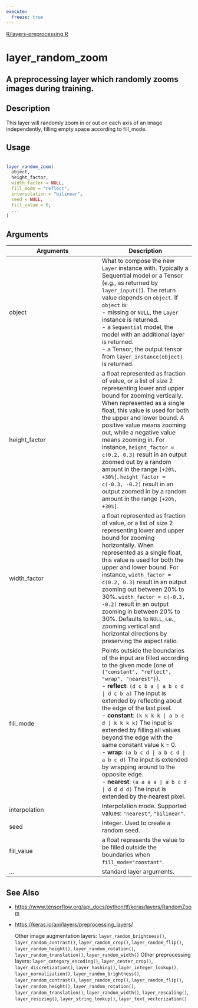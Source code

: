 ```yaml
---
execute:
  freeze: true
---
```


[R/layers-preprocessing.R](https://github.com/rstudio/keras//blob/main/R/layers-preprocessing.R#L415) 

# layer_random_zoom

## A preprocessing layer which randomly zooms images during training.

## Description
 This layer will randomly zoom in or out on each axis of an image independently, filling empty space according to fill_mode. 


## Usage
```r
 
layer_random_zoom( 
  object, 
  height_factor, 
  width_factor = NULL, 
  fill_mode = "reflect", 
  interpolation = "bilinear", 
  seed = NULL, 
  fill_value = 0, 
  ... 
) 
```

## Arguments
|Arguments|Description|
|---|---|
| object | What to compose the new `Layer` instance with. Typically a Sequential model or a Tensor (e.g., as returned by `layer_input()`). The return value depends on `object`. If `object` is:  <br>- missing or `NULL`, the `Layer` instance is returned. <br>- a `Sequential` model, the model with an additional layer is returned. <br>- a Tensor, the output tensor from `layer_instance(object)` is returned.  |
| height_factor | a float represented as fraction of value, or a list of size 2 representing lower and upper bound for zooming vertically. When represented as a single float, this value is used for both the upper and lower bound. A positive value means zooming out, while a negative value means zooming in. For instance, `height_factor = c(0.2, 0.3)` result in an output zoomed out by a random amount in the range `[+20%, +30%]`. `height_factor = c(-0.3, -0.2)` result in an output zoomed in by a random amount in the range `[+20%, +30%]`. |
| width_factor | a float represented as fraction of value, or a list of size 2 representing lower and upper bound for zooming horizontally. When represented as a single float, this value is used for both the upper and lower bound. For instance, `width_factor = c(0.2, 0.3)` result in an output zooming out between 20% to 30%. `width_factor = c(-0.3, -0.2)` result in an output zooming in between 20% to 30%. Defaults to `NULL`, i.e., zooming vertical and horizontal directions by preserving the aspect ratio. |
| fill_mode | Points outside the boundaries of the input are filled according to the given mode (one of `{"constant", "reflect", "wrap", "nearest"}`).  <br>- **reflect**: `(d c b a | a b c d | d c b a)` The input is extended by reflecting about the edge of the last pixel. <br>- **constant**: `(k k k k | a b c d | k k k k)` The input is extended by filling all values beyond the edge with the same constant value k = 0. <br>- **wrap**: `(a b c d | a b c d | a b c d)` The input is extended by wrapping around to the opposite edge. <br>- **nearest**: `(a a a a | a b c d | d d d d)` The input is extended by the nearest pixel.  |
| interpolation | Interpolation mode. Supported values: `"nearest"`, `"bilinear"`. |
| seed | Integer. Used to create a random seed. |
| fill_value | a float represents the value to be filled outside the boundaries when `fill_mode="constant"`. |
| ... | standard layer arguments. |






## See Also

  

- [https://www.tensorflow.org/api_docs/python/tf/keras/layers/RandomZoom](https://www.tensorflow.org/api_docs/python/tf/keras/layers/RandomZoom) 

- [https://keras.io/api/layers/preprocessing_layers/](https://keras.io/api/layers/preprocessing_layers/) 

  Other image augmentation layers:  `layer_random_brightness()`, `layer_random_contrast()`, `layer_random_crop()`, `layer_random_flip()`, `layer_random_height()`, `layer_random_rotation()`, `layer_random_translation()`, `layer_random_width()`  Other preprocessing layers:  `layer_category_encoding()`, `layer_center_crop()`, `layer_discretization()`, `layer_hashing()`, `layer_integer_lookup()`, `layer_normalization()`, `layer_random_brightness()`, `layer_random_contrast()`, `layer_random_crop()`, `layer_random_flip()`, `layer_random_height()`, `layer_random_rotation()`, `layer_random_translation()`, `layer_random_width()`, `layer_rescaling()`, `layer_resizing()`, `layer_string_lookup()`, `layer_text_vectorization()` 


